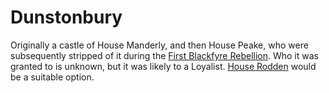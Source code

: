 
# Dunstonbury

<ProjectDetails
  floatRight
  region="Reach"
  house="Unknown"
  type="Castle"
  status="Not Started"
  warp="/warp dunstonbury"
  projectLead=""
  dateStarted="Invalid Date"
  dateCompleted="Invalid Date"
/>

Originally a castle of House Manderly, and then House Peake, who were subsequently stripped of it during the [First Blackfyre Rebellion](https://awoiaf.westeros.org/index.php/Dunstonbury). Who it was granted to is unknown, but it was likely to a Loyalist. [House Rodden](https://awoiaf.westeros.org/index.php/House_Rodden) would be a suitable option.